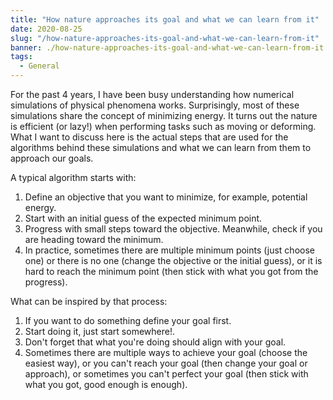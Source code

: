 ```yaml
---
title: "How nature approaches its goal and what we can learn from it"
date: 2020-08-25
slug: "/how-nature-approaches-its-goal-and-what-we-can-learn-from-it"
banner: ./how-nature-approaches-its-goal-and-what-we-can-learn-from-it.jpg
tags:
  - General
---
```


For the past 4 years, I have been busy understanding how numerical simulations of physical phenomena works. Surprisingly, most of these simulations share the concept of minimizing energy. It turns out the nature is efficient (or lazy!) when performing tasks such as moving or deforming. What I want to discuss here is the actual steps that are used for the algorithms behind these simulations and what we can learn from them to approach our goals.

A typical algorithm starts with: <br />
1. Define an objective that you want to minimize, for example, potential energy. <br />
2. Start with an initial guess of the expected minimum point. <br />
3. Progress with small steps toward the objective. Meanwhile, check if you are heading toward the minimum. <br />
4. In practice, sometimes there are multiple minimum points (just choose one) or there is no one (change the objective or the initial guess), or it is hard to reach the minimum point (then stick with what you got from the progress). 

What can be inspired by that process: <br />
1. If you want to do something define your goal first. <br />
2. Start doing it, just start somewhere!. <br />
3. Don't forget that what you're doing should align with your goal. <br />
4. Sometimes there are multiple ways to achieve your goal (choose the easiest way), or you can't reach your goal (then change your goal or approach), or sometimes you can't perfect your goal (then stick with what you got, good enough is enough).
